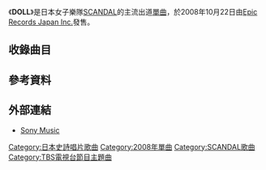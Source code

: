 {{Infobox Single 
| Name           = DOLL
| Artist         = [[SCANDAL|SCANDAL]]
| Album          = [[BEST★SCANDAL|BEST★SCANDAL]]
| A-side         = 
| B-side         = S.L.Magic
| Released       = 2008年10月22日
| Format         = [[單曲|單曲]]
| Recorded       = 
| Genre          = [[J-POP|J-POP]]
| Length         = 11:07
| Label          = [[Epic_Records_Japan_Inc.|Epic Records Japan Inc.]]
| Writer         = 
| Producer       = 
| Certification  = 
| Chart position = * 週榜第26位<small>（[[Oricon公信榜|Oricon]]） </small><ref>{{cite web |url=http://www.oricon.co.jp/search/result.php?kbn=js&types=rnk&year=2008&month=10&week=5&submit4.x=32&submit4.y=16 |language=ja |title=<span lang="ja">2008年11月第1週の邦楽シングルランキング情報</span> |publisher=[[Oricon|Oricon]] |date= |accessdate=2012-12-24 |archive-date=2011-12-12 |archive-url=https://web.archive.org/web/20111212134916/http://www.oricon.co.jp/search/result.php?kbn=js&types=rnk&year=2008&month=10&week=5&submit4.x=32&submit4.y=16 |dead-url=no }}</ref>
| Last single    = [[蜉蝣_(SCANDAL單曲)|蜉蝣]]<br />（2008年）
| This single    = '''DOLL'''<br />（2008年）
| Next single    = [[SAKURA再見|SAKURA再見]]<br />（2009年）
}}
《'''DOLL'''》是日本女子樂隊[[SCANDAL|SCANDAL]]的主流出道[[單曲|單曲]]，於2008年10月22日由[[Epic_Records_Japan_Inc.|Epic Records Japan Inc.]]發售。

== 收錄曲目 ==
{{tracklist
| headline        = 通常盤
| extra_column    = 編曲
| title1          = DOLL
| lyrics1         = TOMOMI
| music1          = {{lang|ja|トキタサトシ}}
| extra1          = [[西川進|西川進]]、SCANDAL
| length1         = 3:28
| title2          = S.L.Magic
| lyrics2         = RINA
| music2          = MASTERWORKS
| extra2          = MASTERWORKS、SCANDAL
| length2         = 4:17
| title3          = DOLL（Instrumental）
| lyrics3         = －
| music3          = －
| extra3          = －
| length3         = 
}}
{{tracklist
| headline        = DVD（初回生産限定盤）
| collapsed = yes
| title1          = DOLL Music Clip (卡啦OK映像)
}}

== 參考資料 ==
{{Reflist}}

== 外部連結 ==
* [http://www.sonymusic.co.jp/Music/Arch/ES/scandal/?ESCL-3142/ Sony Music]{{Wayback|url=http://www.sonymusic.co.jp/Music/Arch/ES/scandal/?ESCL-3142%2F |date=20190924225909 }}{{ja icon}}

{{SCANDAL}}
{{DEFAULTSORT:DOLL}}
{{Single-stub}}

[[Category:日本史詩唱片歌曲|Category:日本史詩唱片歌曲]]
[[Category:2008年單曲|Category:2008年單曲]]
[[Category:SCANDAL歌曲|Category:SCANDAL歌曲]]
[[Category:TBS電視台節目主題曲|Category:TBS電視台節目主題曲]]